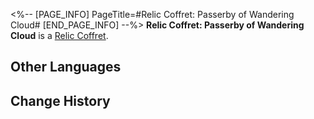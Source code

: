 <%-- [PAGE_INFO]
PageTitle=#Relic Coffret: Passerby of Wandering Cloud#
[END_PAGE_INFO] --%>
{{Item Infobox
|id          = 71000
|image       = Item Relic Coffret- Passerby of Wandering Cloud.png
|type        = Relic Coffret
|invCategory = Valuables
|rarity      = 5
|effect      = A device used to collect and restore the Lightdust in the Fragmentum to its original form. Use this to obtain a random 5-star relic from the Passerby of Wandering Cloud set.
|description = You never know what's in the box until you open it.
}}
{{Description|''"So it's essentially like buying a lottery ticket?"<br />"At least we don't need to worry about finding a cat that is both dead and alive."''}}
'''Relic Coffret: Passerby of Wandering Cloud''' is a [[Relic Coffret]].

==Other Languages==
{{Other Languages
|en   = Relic Coffret: Passerby of Wandering Cloud
|zhs  = 遗器铸盒：云无留迹的过客
|zht  = 遺器鑄盒：雲無留跡的過客
|ja   = 遺物ボックス：流雲無痕の過客
|ko   = 유물 주조함: 흔적을 남기지 않은 과객
|es   = Cofre de artefactos: Transeúnte de la nube pasajera
|fr   = Coffret à relique : Vagabond foulenuage
|ru   = Сундук с Реликвиями: Скиталец блуждающего облака
|th   = กล่องรีลิกส์: Passerby of Wandering Cloud
|vi   = Hộp Đúc Di Vật: Lãng Khách Âm Thầm
|de   = Reliktkästchen: Wanderer der vorbeiziehenden Wolke
|id   = Relic Coffret: Passerby of Wandering Cloud
|pt   = Cofre de Relíquia: Transeunte da Nuvem Errante
}}

==Change History==
{{Change History|1.0}}